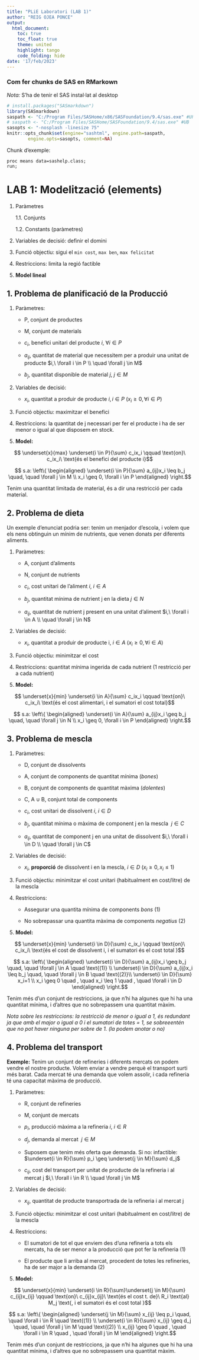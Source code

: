 ---
title: "PLiE Laboratori (LAB 1)"
author: "REIG OJEA PONCE"
output:
  html_document:
    toc: true
    toc_float: true
    theme: united
    highlight: tango
    code_folding: hide
date: '17/feb/2023'
---

### Com fer chunks de SAS en RMarkown

*Nota:* S'ha de tenir el SAS instal·lat al desktop

```{r, warning=F, message=F}
# install.packages("SASmarkdown")
library(SASmarkdown)
saspath <- "C:/Program Files/SASHome/x86/SASFoundation/9.4/sas.exe" #UPC
# saspath <- "C:/Program Files/SASHome/SASFoundation/9.4/sas.exe" #UB
sasopts <- "-nosplash -linesize 75"
knitr::opts_chunk$set(engine="sashtml", engine.path=saspath, 
        engine.opts=sasopts, comment=NA)
```



Chunk d'exemple:
```{sas}
proc means data=sashelp.class;
run;
```


# LAB 1: Modelització (elements)

1. Paràmetres

   1.1. Conjunts
   
   1.2. Constants (paràmetres)
   
2. Variables de decisió: definir el domini

3. Funció objectiu: sigui el `min cost`, `max ben`, `max felicitat`

4. Restriccions: limita la regió factible

5. **Model lineal**

## 1. Problema de planificació de la Producció

1. Paràmetres:

    - P, conjunt de productes
   
    - M, conjunt de materials
    
    - $c_i$, benefici unitari del producte $i,\ \forall i \in P$
    
    - $a_{ij}$, quantitat de material que necessitem per a produir una unitat de producte $i,\ \forall i \in P \\ \quad \forall j \in M$
    
    - $b_j$, quantitat disponible de material $j,\ j \in M$

2. Variables de decisió:

    - $x_i$, quantitat a produir de producte $i, i \in P$ ($x_i \geq 0, \forall i \in P$)
    
3. Funció objectiu: maximitzar el benefici

4. Restriccions:  la quantitat de j necessari per fer el producte i ha de ser menor o igual al que disposem en stock.
    
5. **Model:**

$$ \underset{x}{max} \underset{i \in P}{\sum} c_ix_i \qquad \text{on}\ c_ix_i\ \text{és el benefici del producte i}$$

$$ s.a: \left\{ \begin{aligned} 
  \underset{i \in P}{\sum} a_{ij}x_i \leq b_j \quad, \quad \forall j \in M \\
  x_i \geq 0, \forall i \in P
\end{aligned} \right.$$



Tenim una quantitat limitada de material, és a dir una restricció per cada material.



## 2. Problema de dieta

Un exemple d'enunciat podria ser: tenim un menjador d'escola, i volem que els nens obtinguin un mínim de nutrients, que venen donats per diferents aliments.

1. Paràmetres:

    - A, conjunt d'aliments
   
    - N, conjunt de nutrients
    
    - $c_i$, cost unitari de l'aliment $i,\ i \in A$
    
    - $b_j$, quantitat mínima de nutrient j en la dieta $j \in N$
    
    - $a_{ij}$, quantitat de nutrient j present en una unitat d'aliment $i,\ \forall i \in A \\ \quad \forall j \in N$
    


2. Variables de decisió:

    - $x_i$, quantitat a produir de producte i, $i \in A$ ($x_i \geq 0, \forall i \in A$)
    

3. Funció objectiu: minimitzar el cost

4. Restriccions: quantitat mínima ingerida de cada nutrient (1 restricció per a cada nutrient)

5. **Model:**

$$ \underset{x}{min} \underset{i \in A}{\sum} c_ix_i \qquad \text{on}\ c_ix_i\ \text{és el cost alimentari, i el sumatori el cost total}$$

$$ s.a: \left\{ \begin{aligned} 
 \underset{i \in A}{\sum} a_{ij}x_i \geq b_j \quad, \quad \forall j \in N  \\
  x_i \geq 0, \forall i \in P
\end{aligned} \right.$$


## 3. Problema de mescla

1. Paràmetres:

    - D, conjunt de dissolvents
   
    - A, conjunt de components de quantitat mínima (*bones*)
    
    - B, conjunt de components de quantitat màxima (*dolentes*)
    
    - C, A $\cup$ B, conjunt total de components
    
    - $c_i$, cost unitari de dissolvent $i,\ i \in D$
    
    - $b_j$, quantitat mínima o màxima de component j en la mescla $\ j \in C$
    
    - $a_{ij}$, quantitat de component j en una unitat de dissolvent $i,\ \forall i \in D \\ \quad \forall j \in C$
    
   

2. Variables de decisió:

    - $x_i$, **proporció** de dissolvent i en la mescla, $i \in D$ ($x_i \geq 0, x_i \leq 1$)
    
3. Funció objectiu: minimitzar el cost unitari (habitualment en cost/litre) de la mescla

4. Restriccions:

    - Assegurar una quantita mínima de components *bons* (1)
    
    - No sobrepassar una quantita màxima de components *negatius* (2)
    
5. **Model:**

$$ \underset{x}{min} \underset{i \in D}{\sum} c_ix_i \qquad \text{on}\ c_ix_i\ \text{és el cost de dissolvent i, i el sumatori és el cost total }$$

$$ s.a: \left\{ \begin{aligned} 
  \underset{i \in D}{\sum} a_{ij}x_i \geq b_j \quad, \quad \forall j \in A \quad \text{(1)} \\
  \underset{i \in D}{\sum} a_{ij}x_i \leq b_j \quad, \quad \forall j \in B  \quad \text{(2)}\\
  \underset{i \in D}{\sum} x_i=1 \\
  x_i \geq 0 \quad , \quad  x_i \leq 1 \quad , \quad \forall i \in D
\end{aligned} \right.$$

Tenim més d'un conjunt de restriccions, ja que n'hi ha algunes que hi ha una quantitat mínima, i d'altres que no sobrepassem una quantitat màxim.

*Nota sobre les restriccions: la restricció de menor o igual a 1, és redundant ja que amb el major o igual a 0 i el sumatori de totes = 1, se sobreeentén que no pot haver ninguna per sobre de 1. (la podem anotar o no)*

## 4. Problema del transport

**Exemple:** Tenim un conjunt de refineries i diferents mercats on podem vendre el nostre producte. Volem enviar a vendre perquè el transport surti més barat. Cada mercat té una demanda que volem assolir, i cada refineria té una capacitat màxima de producció.

1. Paràmetres:

    - R, conjunt de refineries
   
    - M, conjunt de mercats
    
    - $p_i$, producció màxima a la refineria $i,\ i \in R$
    
    - $d_j$, demanda al mercat $\ j \in M$
    
    - Suposem que tenim més oferta que demanda. Si no: infactible: $\underset{i \in R}{\sum} p_i \geq \underset{j \in M}{\sum} d_j$
    
    - $c_{ij}$, cost del transport per unitat de producte de la refineria i al mercat j $i,\ \forall i \in R \\ \quad \forall j \in M$
    
   

2. Variables de decisió:

    - $x_{ij}$, quantitat de producte transportrada de la refineria i al mercat j
    
3. Funció objectiu: minimitzar el cost unitari (habitualment en cost/litre) de la mescla

4. Restriccions:

    - El sumatori de tot el que enviem des d'una refineria a tots els mercats, ha de ser menor a la producció que pot fer la refineria (1)
    
    - El producte que li arriba al mercat, procedent de totes les refineries, ha de ser major a la demanda (2)
    
5. **Model:**

$$ \underset{x}{min} \underset{i \in R}{\sum}\underset{j \in M}{\sum} c_{ij}x_{ij} \qquad \text{on}\ c_{ij}x_{ij}\ \text{és el cost t. de}\ R_i \text{al} M_j \text{, i el sumatori és el cost total }$$

$$ s.a: \left\{ \begin{aligned} 
  \underset{j \in M}{\sum} x_{ij} \leq p_i \quad, \quad \forall i \in R \quad \text{(1)} \\
  \underset{i \in R}{\sum} x_{ij} \geq d_j \quad, \quad \forall j \in M \quad \text{(2)} \\
  x_{ij} \geq 0 \quad , \quad \forall i \in R \quad , \quad \forall j \in M
\end{aligned} \right.$$

Tenim més d'un conjunt de restriccions, ja que n'hi ha algunes que hi ha una quantitat mínima, i d'altres que no sobrepassem una quantitat màxim.

